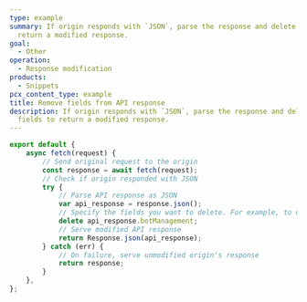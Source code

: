 ```yaml
---
type: example
summary: If origin responds with `JSON`, parse the response and delete fields to
  return a modified response.
goal:
  - Other
operation:
  - Response modification
products:
  - Snippets
pcx_content_type: example
title: Remove fields from API response
description: If origin responds with `JSON`, parse the response and delete
  fields to return a modified response.
---
```


```js
export default {
	async fetch(request) {
		// Send original request to the origin
		const response = await fetch(request);
		// Check if origin responded with JSON
		try {
			// Parse API response as JSON
			var api_response = response.json();
			// Specify the fields you want to delete. For example, to delete "botManagement" array from parsed JSON:
			delete api_response.botManagement;
			// Serve modified API response
			return Response.json(api_response);
		} catch (err) {
			// On failure, serve unmodified origin's response
			return response;
		}
	},
};
```

